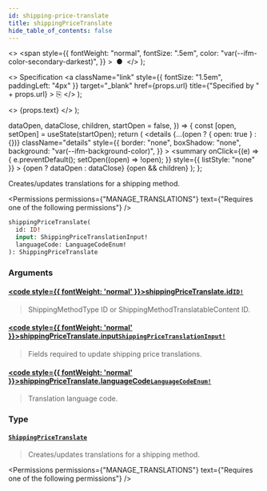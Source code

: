 ```yaml
---
id: shipping-price-translate
title: shippingPriceTranslate
hide_table_of_contents: false
---
```


  <>
    <span
      style={{
        fontWeight: "normal",
        fontSize: ".5em",
        color: "var(--ifm-color-secondary-darkest)",
      }}
    >
      &nbsp;●&nbsp;
    </span>
  </>
);

  <>
    Specification
    <a
      className="link"
      style={{ fontSize: "1.5em", paddingLeft: "4px" }}
      target="\_blank"
      href={props.url}
      title={"Specified by " + props.url}
    >
      ⎘
    </a>
  </>
);

  <>
    <span className={props.class}>{props.text}</span>
  </>
);


  dataOpen,
  dataClose,
  children,
  startOpen = false,
}) => {
  const [open, setOpen] = useState(startOpen);
  return (
    <details
      {...(open ? { open: true } : {})}
      className="details"
      style={{
        border: "none",
        boxShadow: "none",
        background: "var(--ifm-background-color)",
      }}
    >
      <summary
        onClick={(e) => {
          e.preventDefault();
          setOpen((open) => !open);
        }}
        style={{ listStyle: "none" }}
      >
        {open ? dataOpen : dataClose}
      </summary>
      {open && children}
    </details>
  );
};

Creates/updates translations for a shipping method.

<Permissions
  permissions={"MANAGE_TRANSLATIONS"}
  text={"Requires one of the following permissions"}
/>

```graphql
shippingPriceTranslate(
  id: ID!
  input: ShippingPriceTranslationInput!
  languageCode: LanguageCodeEnum!
): ShippingPriceTranslate
```

### Arguments

#### [<code style={{ fontWeight: 'normal' }}>shippingPriceTranslate.<b>id</b></code>](#)<Bullet />[`ID!`](../../../api-reference/miscellaneous/scalars/id) <Badge class="badge badge--secondary" text="non-null"/> <Badge class="badge badge--secondary" text="scalar"/>

> ShippingMethodType ID or ShippingMethodTranslatableContent ID.

#### [<code style={{ fontWeight: 'normal' }}>shippingPriceTranslate.<b>input</b></code>](#)<Bullet />[`ShippingPriceTranslationInput!`](../../../api-reference/miscellaneous/inputs/shipping-price-translation-input) <Badge class="badge badge--secondary" text="non-null"/> <Badge class="badge badge--secondary" text="input"/>

> Fields required to update shipping price translations.

#### [<code style={{ fontWeight: 'normal' }}>shippingPriceTranslate.<b>languageCode</b></code>](#)<Bullet />[`LanguageCodeEnum!`](../../../api-reference/miscellaneous/enums/language-code-enum) <Badge class="badge badge--secondary" text="non-null"/> <Badge class="badge badge--secondary" text="enum"/>

> Translation language code.

### Type

#### [`ShippingPriceTranslate`](../../../api-reference/shipping/objects/shipping-price-translate) <Badge class="badge badge--secondary" text="object"/>

> Creates/updates translations for a shipping method.

<Permissions
  permissions={"MANAGE_TRANSLATIONS"}
  text={"Requires one of the following permissions"}
/>

